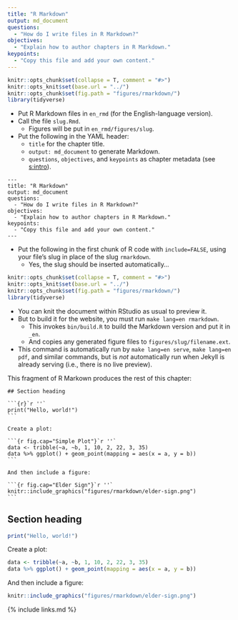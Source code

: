 ```yaml
---
title: "R Markdown"
output: md_document
questions:
  - "How do I write files in R Markdown?"
objectives:
  - "Explain how to author chapters in R Markdown."
keypoints:
  - "Copy this file and add your own content."
---
```


```r
knitr::opts_chunk$set(collapse = T, comment = "#>")
knitr::opts_knit$set(base.url = "../")
knitr::opts_chunk$set(fig.path = "figures/rmarkdown/")
library(tidyverse)
```

-   Put R Markdown files in `en_rmd` (for the English-language version).
-   Call the file `slug.Rmd`.
    -   Figures will be put in `en_rmd/figures/slug`.
-   Put the following in the YAML header:
    -   `title` for the chapter title.
    -   `output: md_document` to generate Markdown.
    -   `questions`, `objectives`, and `keypoints` as chapter metadata (see [s:intro](#REF)).

```text
---
title: "R Markdown"
output: md_document
questions:
  - "How do I write files in R Markdown?"
objectives:
  - "Explain how to author chapters in R Markdown."
keypoints:
  - "Copy this file and add your own content."
---
```

-   Put the following in the first chunk of R code with `include=FALSE`,
    using your file's slug in place of the slug `rmarkdown`.
    -   Yes, the slug should be inserted automatically…

```r
knitr::opts_chunk$set(collapse = T, comment = "#>")
knitr::opts_knit$set(base.url = "../")
knitr::opts_chunk$set(fig.path = "figures/rmarkdown/")
library(tidyverse)
```

-   You can knit the document within RStudio as usual to preview it.
-   But to build it for the website, you must run `make lang=en rmarkdown`.
    -   This invokes `bin/build.R` to build the Markdown version and put it in `_en`.
    -   And copies any generated figure files to `figures/slug/filename.ext`.
-   This command is automatically run by `make lang=en serve`, `make lang=en pdf`, and similar commands,
    but is *not* automatically run when Jekyll is already serving
    (i.e., there is no live preview).

This fragment of R Markown produces the rest of this chapter:

````
## Section heading

```{r}`r ''`
print("Hello, world!")
```

Create a plot:

```{r fig.cap="Simple Plot"}`r ''`
data <- tribble(~a, ~b, 1, 10, 2, 22, 3, 35)
data %>% ggplot() + geom_point(mapping = aes(x = a, y = b))
```

And then include a figure:

```{r fig.cap="Elder Sign"}`r ''`
knitr::include_graphics("figures/rmarkdown/elder-sign.png")
```
````

## Section heading

```r
print("Hello, world!")
```

Create a plot:

```r
data <- tribble(~a, ~b, 1, 10, 2, 22, 3, 35)
data %>% ggplot() + geom_point(mapping = aes(x = a, y = b))
```

And then include a figure:

```r
knitr::include_graphics("figures/rmarkdown/elder-sign.png")
```

{% include links.md %}
